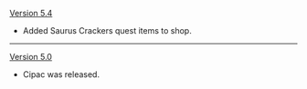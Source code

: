 {{Change History/Header}}
[[Version 5.4]]
* Added Saurus Crackers quest items to shop.
----
[[Version 5.0]]
* Cipac was released.